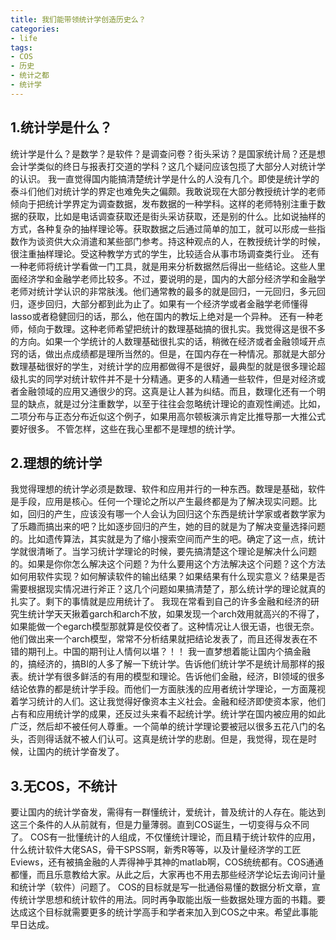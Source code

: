 ```yaml
---
title: 我们能带领统计学创造历史么？
categories:
- life
tags:
- COS
- 历史
- 统计之都
- 统计学
---
```


## 1.统计学是什么？


统计学是什么？是数学？是软件？是调查问卷？街头采访？是国家统计局？还是想会计学类似的终日与报表打交道的学科？这几个疑问应该包揽了大部分人对统计学的认识。
我一直觉得国内能搞清楚统计学是什么的人没有几个。即使是统计学的泰斗们他们对统计学的界定也难免失之偏颇。我敢说现在大部分教授统计学的老师倾向于把统计学界定为调查数据，发布数据的一种学科。这样的老师特别注重于数据的获取，比如是电话调查获取还是街头采访获取，还是别的什么。比如说抽样的方式，各种复杂的抽样理论等。获取数据之后通过简单的加工，就可以形成一些指数作为谈资供大众消遣和某些部门参考。持这种观点的人，在教授统计学的时候，很注重抽样理论。受这种教学方式的学生，比较适合从事市场调查类行业。
还有一种老师将统计学看做一门工具，就是用来分析数据然后得出一些结论。这些人里面经济学和金融学老师比较多。不过，要说明的是，国内的大部分经济学和金融学老师对统计学认识的非常肤浅。他们通常教的最多的就是回归，一元回归，多元回归，逐步回归，大部分都到此为止了。如果有一个经济学或者金融学老师懂得lasso或者稳健回归的话，那么，他在国内的教坛上绝对是一个异种。
还有一种老师，倾向于数理。这种老师希望把统计的数理基础搞的很扎实。我觉得这是很不多的方向。如果一个学统计的人数理基础很扎实的话，稍微在经济或者金融领域开点窍的话，做出点成绩都是理所当然的。但是，在国内存在一种情况。那就是大部分数理基础很好的学生，对统计学的应用都做得不是很好，最典型的就是很多理论超级扎实的同学对统计软件并不是十分精通。更多的人精通一些软件，但是对经济或者金融领域的应用又通很少的窍。这真是让人甚为纠结。而且，数理化还有一个明显的缺点，就是过分注重数学，以至于往往会忽略统计理论的直观性阐述。比如，二项分布与正态分布近似这个例子，如果用高尔顿板演示肯定比推导那一大推公式要好很多。
不管怎样，这些在我心里都不是理想的统计学。


## 2.理想的统计学


我觉得理想的统计学必须是数理、软件和应用并行的一种东西。数理是基础，软件是手段，应用是核心。任何一个理论之所以产生最终都是为了解决现实问题。比如，回归的产生，应该没有哪一个人会认为回归这个东西是统计学家或者数学家为了乐趣而搞出来的吧？比如逐步回归的产生，她的目的就是为了解决变量选择问题的。比如遗传算法，其实就是为了缩小搜索空间而产生的吧。确定了这一点，统计学就很清晰了。当学习统计学理论的时候，要先搞清楚这个理论是解决什么问题的。如果是你你怎么解决这个问题？为什么要用这个方法解决这个问题？这个方法如何用软件实现？如何解读软件的输出结果？如果结果有什么现实意义？结果是否需要根据现实情况进行斧正？这几个问题如果搞清楚了，那么统计学的理论就真的扎实了。剩下的事情就是应用统计了。
我现在常看到自己的许多金融和经济的研究生统计学天天揪着garch和arch不放，如果发现一个arch效用就高兴的不得了，如果能做一个egarch模型那就算是佼佼者了。这种情况让人很无语，也很无奈。他们做出来一个arch模型，常常不分析结果就把结论发表了，而且还得发表在不错的期刊上。中国的期刊让人情何以堪？！！
我一直梦想着能让国内个搞金融的，搞经济的，搞BI的人多了解一下统计学。告诉他们统计学不是统计局那样的报表。统计学有很多鲜活的有用的模型和理论。告诉他们金融，经济，BI领域的很多结论依靠的都是统计学手段。而他们一方面肤浅的应用者统计学理论，一方面蔑视着学习统计的人们。这让我觉得好像资本主义社会。金融和经济即使资本家，他们占有和应用统计学的成果，还反过头来看不起统计学。统计学在国内被应用的如此广泛，然后却不被任何人尊重。一个简单的统计学理论要被冠以很多五花八门的名头，否则得话就不被人们认可。这真是统计学的悲剧。但是，我觉得，现在是时候，让国内的统计学奋发了。


## 3.无COS，不统计


要让国内的统计学奋发，需得有一群懂统计，爱统计，普及统计的人存在。能达到这三个条件的人从前就有，但是力量薄弱。直到COS诞生，一切变得与众不同了。
COS有一批懂统计的人组成，不仅懂统计理论，而且精于统计软件的应用，什么统计软件大佬SAS，骨干SPSS啊，新秀R等等，以及计量经济学的工匠Eviews，还有被搞金融的人弄得神乎其神的matlab啊，COS统统都有。COS通通都懂，而且乐意教给大家。从此之后，大家再也不用去那些经济学论坛去询问计量和统计学（软件）问题了。
COS的目标就是写一批通俗易懂的数据分析文章，宣传统计学思想和统计软件的用法。同时再争取能出版一些数据处理方面的书籍。要达成这个目标就需要更多的统计学高手和学者来加入到COS之中来。希望此事能早日达成。
